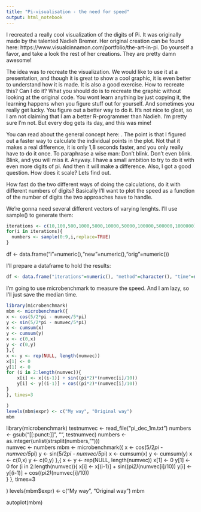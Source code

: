 ```yaml
---
title: "Pi-visualisation - the need for speed"
output: html_notebook
---
```


I recreated a really cool visualization of the digits of Pi. It was originally made by the talented Nadieh Bremer. Her original creation can be found here: https://www.visualcinnamon.com/portfolio/the-art-in-pi. Do yourself a favor, and take a look the rest of her creations. They are pretty damn awesome!

The idea was to recreate the visualization. We would like to use it at a presentation, and though it is great to show a cool graphic, it is even better to understand how it is made. It is also a good exercise. How to recreate this? Can I do it? 
What you should do is to recreate the graphic without looking at the original code. You wont learn anything by just copying it, the learning happens when you figure stuff out for yourself. 
And sometimes you really get lucky. You figure out a better way to do it. It's not nice to gloat, so I am not claiming that I am a better R-programmer than Nadieh. I'm pretty sure I'm not. But every dog gets its day, and this was mine!

You can read about the general concept here: . The point is that I figured out a faster way to calculate the individual points in the plot. Not that it makes a real difference, it is only 1,8 seconds faster, and you only really have to do it once.
To paraphrase a wise man: Don't blink. Don't even blink. Blink, and you will miss it.
Anyway. I have a small ambition to try to do it with even more digits of pi. And then it will make a difference. 
Also, I got a good question. How does it scale?
Lets find out.

How fast do the two different ways of doing the calculations, do it with different numbers of digits? Basically I'll want to plot the speed as a function of the number of digits the two approaches have to handle.

We're gonna need several different vectors of varying lenghts. I'll use sample() to generate them:
```r
iterations <- c(10,100,500,1000,5000,10000,50000,100000,500000,1000000)
for(i in iterations){
  numbers <- sample(0:9,i,replace=TRUE)
}
```

df <- data.frame("i"=numeric(),"new"=numeric(),"orig"=numeric())

I'll prepare a dataframe to hold the results:
```r
df <- data.frame("iterations"=numeric(), "method"=character(), "time"=numeric())
```

I'm going to use microbenchmark to measure the speed. And I am lazy, so I'll just save the median time.




```r
library(microbenchmark)
mbm <- microbenchmark({
x <- cos(5/2*pi - numvec/5*pi)
y <- sin(5/2*pi - numvec/5*pi)
x <- cumsum(x)
y <- cumsum(y)
x <- c(0,x)
y <- c(0,y)
},{
x <- y <- rep(NULL, length(numvec))
x[1] <- 0
y[1] <- 0
for (i in 2:length(numvec)){
    x[i] <- x[(i-1)] + sin((pi*2)*(numvec[i]/10))
    y[i] <- y[(i-1)] + cos((pi*2)*(numvec[i]/10))  
}
}, times=3

)
levels(mbm$expr) <- c("My way", "Original way")
mbm

```


library(microbenchmark)
testnumvec <- read_file("pi_dec_1m.txt")
numbers <- gsub("[[:punct:]]", "", testnumvec)
  numbers <- as.integer(unlist(strsplit(numbers,"")))  
numvec <- numbers
mbm <- microbenchmark({
x <- cos(5/2*pi - numvec/5*pi)
y <- sin(5/2*pi - numvec/5*pi)
x <- cumsum(x)
y <- cumsum(y)
x <- c(0,x)
y <- c(0,y)
},{
x <- y <- rep(NULL, length(numvec))
x[1] <- 0
y[1] <- 0
for (i in 2:length(numvec)){
    x[i] <- x[(i-1)] + sin((pi*2)*(numvec[i]/10))
    y[i] <- y[(i-1)] + cos((pi*2)*(numvec[i]/10))  
}
}, times=3

)
levels(mbm$expr) <- c("My way", "Original way")
mbm

autoplot(mbm)

